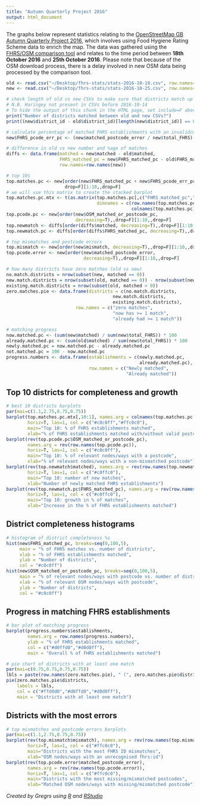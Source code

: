 ```yaml
---
title: "Autumn Quarterly Project 2016"
output: html_document
---
```


The graphs below represent statistics relating to the [OpenStreetMap GB Autumn Quarterly Project 2016](https://wiki.openstreetmap.org/wiki/UK_2016_Q4_Project:_Food_Hygiene_Ratings), which involves using Food Hygiene Rating Scheme data to enrich the map. The data was gathered using the [FHRS/OSM comparison tool](http://gregrs.dev.openstreetmap.org/fhrs/) and relates to the time period between **18th October 2016** and **25th October 2016**. Please note that because of the OSM download process, there is a delay involved in new OSM data being processed by the comparison tool.

```r
old <- read.csv("~/Desktop/fhrs-stats/stats-2016-10-18.csv", row.names=2)
new <- read.csv("~/Desktop/fhrs-stats/stats-2016-10-25.csv", row.names=2)

# check length of old vs new CSVs to make sure that districts match up
# N.B. Haringey not present in CSVs before 2016-10-14
# To hide the output of this chunk in the HTML page, set include=F above
print("Number of districts matched between old and new CSVs?")
print((new$district_id - old$district_id)[length(new$district_id)] == 0)

# calculate percentage of matched FHRS establishments with an invalid/missing postcode
new$FHRS_pcode_err_pc <- (new$matched_postcode_error / new$total_FHRS) * 100
```

```r
# difference in old vs new number and %age of matches
diffs <- data.frame(matched = new$matched - old$matched,
                    FHRS_matched_pc = new$FHRS_matched_pc - old$FHRS_matched_pc,
                    row.names=row.names(new))

# top 10s
top.matches.pc <- new[order(new$FHRS_matched_pc + new$FHRS_pcode_err_pc, decreasing=T),,
                      drop=F][1:10,,drop=F]
# we will use this matrix to create the stacked barplot
top.matches.pc.mtx <- t(as.matrix(top.matches.pc[,c("FHRS_matched_pc","FHRS_pcode_err_pc")],
                                  dimnames = c(row.names(top.matches.pc),
                                               colnames(top.matches.pc))))
top.pcode.pc <- new[order(new$OSM_matched_or_postcode_pc,
                          decreasing=T),,drop=F][1:10,,drop=F]
top.newmatch <- diffs[order(diffs$matched, decreasing=T),,drop=F][1:10,,drop=F]
top.newmatch.pc <- diffs[order(diffs$FHRS_matched_pc, decreasing=T),,drop=F][1:10,,drop=F]

# top mismatches and postcode errors
top.mismatch <- new[order(new$mismatch, decreasing=T),,drop=F][1:10,,drop=F]
top.pcode.error <- new[order(new$matched_postcode_error,
                             decreasing=T),,drop=F][1:10,,drop=F]
```

```r
# how many districts have zero matches (old vs new)
no.match.districts = nrow(subset(new, matched == 0))
new.match.districts = nrow(subset(old, matched == 0)) - nrow(subset(new, matched == 0))
existing.match.districts = nrow(subset(old, matched > 0))
zero.matches.pie <- data.frame(districts = c(no.match.districts,
                                        new.match.districts,
                                        existing.match.districts),
                          row.names = c("zero matches",
                                        "now has >= 1 match",
                                        "already had >= 1 match"))
```

```r
# matching progress
now.matched.pc <- (sum(new$matched) / sum(new$total_FHRS)) * 100
already.matched.pc <- (sum(old$matched) / sum(new$total_FHRS)) * 100
newly.matched.pc = now.matched.pc - already.matched.pc
not.matched.pc = 100 - now.matched.pc
progress.numbers <- data.frame(establishments = c(newly.matched.pc,
                                                  already.matched.pc),
                               row.names = c("Newly matched",
                                             "Already matched"))
```

## Top 10 districts for completeness and growth

```r

# best 10 districts barplots
par(mai=c(1.1,2.75,0.75,0.75))
barplot(top.matches.pc.mtx[,10:1], names.arg = colnames(top.matches.pc.mtx)[10:1],
        horiz=T, las=1, col = c("#c0c0ff","#ffc0c0"),
        main="Top 10: % of FHRS establishments matched",
        xlab="% of FHRS establishments matched with/without valid postcode")
barplot(rev(top.pcode.pc$OSM_matched_or_postcode_pc),
        names.arg = rev(row.names(top.pcode.pc)),
        horiz=T, las=1, col = c("#c0c0ff"),
        main="Top 10: % of relevant nodes/ways with a postcode",
        xlab="% of relevant nodes/ways with a non-mismatched postcode")
barplot(rev(top.newmatch$matched), names.arg = rev(row.names(top.newmatch)),
        horiz=T, las=1, col = c("#c0ffc0"),
        main="Top 10: number of new matches",
        xlab="Number of newly matched FHRS establishments")
barplot(rev(top.newmatch.pc$FHRS_matched_pc), names.arg = rev(row.names(top.newmatch.pc)),
        horiz=T, las=1, col = c("#c0ffc0"),
        main="Top 10: growth in % of matches",
        xlab="Increase in the % of FHRS establishments matched")
```

## District completeness histograms

```r
# histogram of district completeness %s
hist(new$FHRS_matched_pc, breaks=seq(0,100,5),
     main = "% of FHRS matches vs. number of districts",
     xlab = "% of FHRS establishments matched",
     ylab = "Number of districts",
     col = "#c0c0ff")
hist(new$OSM_matched_or_postcode_pc, breaks=seq(0,100,5),
     main = "% of relevant nodes/ways with postcode vs. number of districts",
     xlab = "% of relevant OSM nodes/ways with postcode",
     ylab = "Number of districts",
     col = "#c0c0ff")
```

## Progress in matching FHRS establishments

```r
# bar plot of matching progress
barplot(progress.numbers$establishments,
        names.arg = row.names(progress.numbers),
        ylab = "% of FHRS establishments matched",
        col = c("#d0ffd0","#d0d0ff"),
        main = "Overall % of FHRS establishments matched")
```

```r
# pie chart of districts with at least one match
par(mai=c(0.75,0.75,0.75,0.75))
lbls = paste(row.names(zero.matches.pie), " (", zero.matches.pie$districts, ")", sep="")
pie(zero.matches.pie$districts,
    labels = lbls,
    col = c("#ffd0d0","#d0ffd0","#d0d0ff"),
    main = "Districts with at least one match")
```

## Districts with the most errors

```r
# top mismatches and postcode errors barplots
par(mai=c(1.1,2.75,0.75,0.75))
barplot(rev(top.mismatch$mismatch), names.arg = rev(row.names(top.mismatch)),
        horiz=T, las=1, col = c("#ffc0c0"),
        main="Districts with the most FHRS ID mismatches",
        xlab="OSM nodes/ways with an unrecognised fhrs:id")
barplot(rev(top.pcode.error$matched_postcode_error),
        names.arg = rev(row.names(top.pcode.error)),
        horiz=T, las=1, col = c("#ffc0c0"),
        main="Districts with the most missing/mismatched postcodes",
        xlab="Matched OSM nodes/ways with missing/mismatched postcode")
```

*Created by Gregrs using [R](https://www.r-project.org) and [RStudio](https://www.rstudio.com)*
